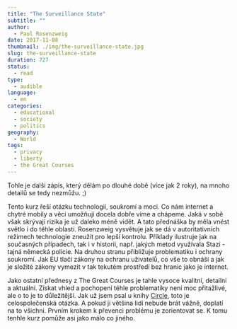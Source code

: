 ```yaml
---
title: "The Surveillance State"
subtitle: ""
author:
  - Paul Rosenzweig
date: 2017-11-08
thumbnail: ./img/the-surveillance-state.jpg
slug: the-surveillance-state
duration: 727
status:
  - read
type:
  - audible
language:
  - en
categories:
  - educational
  - society
  - politics
geography:
  - World
tags:
  - privacy
  - liberty
  - the Great Courses
---
```


Tohle je další zápis, který dělám po dlouhé době (více jak 2 roky), na mnoho detailů se tedy nezmůžu. ;)

Tento kurz řeší otázku technologií, soukromí a moci. Co nám internet a chytré mobily a věci umožňují docela dobře víme a chápeme. Jaká v sobě však skrývají rizika je už daleko méně vidět. A tato přednáška by měla vnést světlo i do téhle oblasti. Rosenzweig vysvětuje jak se dá v autoritativních režimech technologie zneužít pro lepší kontrolu. Příklady ilustruje jak na současných případech, tak i v historii, např. jakých metod využívala Stazi - tajná německá policie. Na druhou stranu přibližuje problematiku i ochrany soukromí. Jak EU tlačí zákony na ochranu uživatelů, co vše to obnáší a jak je složité zákony vymezit v tak tekutém prostředí bez hranic jako je internet.

Jako ostatní přednesy z The Great Courses je tahle vysoce kvalitní, detailní a aktuální. Získat vhled a pochopení téhle problematiky není moc přitažlivé, ale o to je to důležitější. Jak už jsem psal u knihy [Circle](https://jenahajek.com/the-circle), toto je celospolečenská otázka. A pokud ji většina lidí nebude brát vážně, doplatí na to všichni. Prvním krokem k převenci problému je zorientovat se. K tomu tenhle kurz pomůže asi jako málo co jiného.
